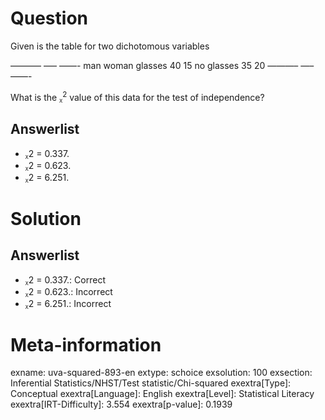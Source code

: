 Question
========

Given is the table for two dichotomous variables

  ----------- ----- ------- man woman glasses 40 15 no glasses 35 20 ----------- ----- -------

What is the ᵪ^2^ value of this data for the test of independence?

Answerlist
----------

* ᵪ2 = 0.337.
* ᵪ2 = 0.623.
* ᵪ2 = 6.251.

Solution
========

Answerlist
----------

* ᵪ2 = 0.337.: Correct
* ᵪ2 = 0.623.: Incorrect
* ᵪ2 = 6.251.: Incorrect

Meta-information
================
exname: uva-squared-893-en
extype: schoice
exsolution: 100
exsection: Inferential Statistics/NHST/Test statistic/Chi-squared
exextra[Type]: Conceptual
exextra[Language]: English
exextra[Level]: Statistical Literacy
exextra[IRT-Difficulty]: 3.554
exextra[p-value]: 0.1939
